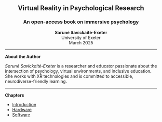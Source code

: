 <div style="text-align: center; padding-top: 100px;">

# **Virtual Reality in Psychological Research**

### An open-access book on immersive psychology

**Sarunė Savickaitė-Exeter**  
University of Exeter  
March 2025

</div>

---

**About the Author**

*Sarunė Savickaitė-Exeter* is a researcher and educator passionate about the intersection of psychology, virtual environments, and inclusive education. She works with XR technologies and is committed to accessible, neurodiverse-friendly learning.

---

**Chapters**

- [Introduction](01-intro.html)  
- [Hardware](02-hardware.html)  
- [Software](03-software.html)
